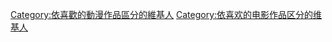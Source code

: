 [[Category:依喜歡的動漫作品區分的維基人|Category:依喜歡的動漫作品區分的維基人]]
[[Category:依喜欢的电影作品区分的维基人|Category:依喜欢的电影作品区分的维基人]]